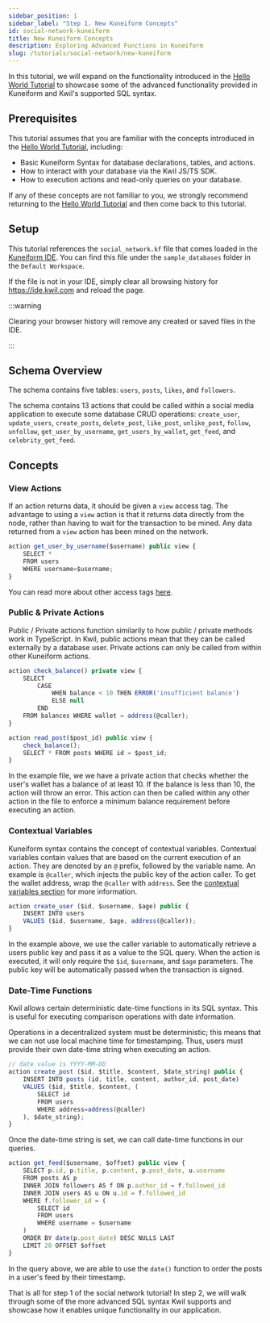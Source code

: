 ```yaml
---
sidebar_position: 1
sidebar_label: "Step 1. New Kuneiform Concepts"
id: social-network-kuneiform
title: New Kuneiform Concepts
description: Exploring Advanced Functions in Kuneiform
slug: /tutorials/social-network/new-kuneiform
---
```

In this tutorial, we will expand on the functionality introduced in the [Hello World Tutorial](/docs/tutorials/hello-world/creating-the-database) to showcase some of the advanced functionality provided in Kuneiform and Kwil's supported SQL syntax.

## Prerequisites

This tutorial assumes that you are familiar with the concepts introduced in the [Hello World Tutorial](/docs/tutorials/hello-world/creating-the-database), including:
- Basic Kuneiform Syntax for database declarations, tables, and actions.
- How to interact with your database via the Kwil JS/TS SDK.
- How to execution actions and read-only queries on your database.

If any of these concepts are not familiar to you, we strongly recommend returning to the [Hello World Tutorial](/docs/tutorials/hello-world/creating-the-database) and then come back to this tutorial.

## Setup
This tutorial references the `social_network.kf` file that comes loaded in the [Kuneiform IDE](https://ide.kwil.com/). You can find this file under the `sample_databases` folder in the `Default Workspace`.

If the file is not in your IDE, simply clear all browsing history for https://ide.kwil.com and reload the page.

:::warning

Clearing your browser history will remove any created or saved files in the IDE.

:::

## Schema Overview
The schema contains five tables: `users`, `posts`, `likes`, and `followers`.

The schema contains 13 actions that could be called within a social media application to execute some database CRUD operations: `create_user`, `update_users`, `create_posts`, `delete_post`, `like_post`, `unlike_post`, `follow`, `unfollow`, `get_user_by_username`, `get_users_by_wallet`, `get_feed`, and `celebrity_get_feed`.

## Concepts

### View Actions

If an action returns data, it should be given a `view` access tag. The advantage to using a `view` action is that it returns data directly from the node, rather than having to wait for the transaction to be mined. Any data returned from a `view` action has been mined on the network.

```typescript title="social_network.kf"
action get_user_by_username($username) public view {
    SELECT *
    FROM users
    WHERE username=$username;
}
```

You can read more about other access tags [here](/docs/kuneiform/supported-features#access-tags).

### Public & Private Actions

Public / Private actions function similarily to how public / private methods work in TypeScript. In Kwil, public actions mean that they can be called externally by a database user. Private actions can only be called from within other Kuneiform actions.

```typescript tite="social_network.kf"
action check_balance() private view {
    SELECT
        CASE
            WHEN balance < 10 THEN ERROR('insufficient balance')
            ELSE null
        END
    FROM balances WHERE wallet = address(@caller);
}

action read_post($post_id) public view {
    check_balance();
    SELECT * FROM posts WHERE id = $post_id;
}
```

In the example file, we we have a private action that checks whether the user's wallet has a balance of at least 10. If the balance is less than 10, the action will throw an error. This action can then be called within any other action in the file to enforce a minimum balance requirement before executing an action.

### Contextual Variables

Kuneiform syntax contains the concept of contextual variables. Contextual variables contain values that are based on the current execution of an action.  They are denoted by an `@` prefix, followed by the variable name. An example is `@caller`, which injects the public key of the action caller. To get the wallet address, wrap the `@caller` with `address`. See the [contextual variables section](../../kuneiform/dml#using-contextual-variables-in-actions) for more information.

```typescript title="social_network.kf"
action create_user ($id, $username, $age) public {
    INSERT INTO users
    VALUES ($id, $username, $age, address(@caller));
}
```

In the example above, we use the caller variable to automatically retrieve a users public key and pass it as a value to the SQL query. When the action is executed, it will only require the `$id`, `$username`, and `$age` parameters. The public key will be automatically passed when the transaction is signed.

### Date-Time Functions
Kwil allows certain deterministic date-time functions in its SQL syntax. This is useful for executing comparison operations with date information.

Operations in a decentralized system must be deterministic; this means that we can not use local machine time for timestamping. Thus, users must provide their own date-time string when executing an action.

```typescript title="social_network.kf"
// date value is YYYY-MM-DD
action create_post ($id, $title, $content, $date_string) public {
    INSERT INTO posts (id, title, content, author_id, post_date)
    VALUES ($id, $title, $content, (
        SELECT id
        FROM users
        WHERE address=address(@caller)
    ), $date_string);
}
```

Once the date-time string is set, we can call date-time functions in our queries.

```typescript title="social_network.kf"
action get_feed($username, $offset) public view {
    SELECT p.id, p.title, p.content, p.post_date, u.username
    FROM posts AS p
    INNER JOIN followers AS f ON p.author_id = f.followed_id
    INNER JOIN users AS u ON u.id = f.followed_id
    WHERE f.follower_id = (
        SELECT id
        FROM users
        WHERE username = $username
    )
    ORDER BY date(p.post_date) DESC NULLS LAST
    LIMIT 20 OFFSET $offset
}
```

In the query above, we are able to use the `date()` function to order the posts in a user's feed by their timestamp.

That is all for step 1 of the social network tutorial! In step 2, we will walk through some of the more advanced SQL syntax Kwil supports and showcase how it enables unique functionality in our application.